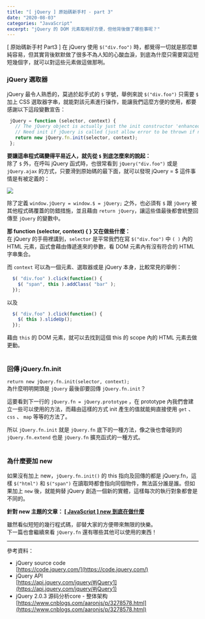 ```yaml
---
title: "[ jQuery ] 原始碼新手村 - part 3"
date: "2020-08-03"
categories: "JavaScript"
excerpt: "jQuery 的 DOM 元素取用好方便，但他背後做了哪些事呢？"
---
```


[ 原始碼新手村 Part3 ] 在 jQuery 使用 `$("div.foo")` 時，都覺得一切就是那麼單純容易，但其實背後默默做了很多不為人知的心酸血淚，到底為什麼只需要寫這短短幾個字，就可以對這些元素做這做那咧。
<br/>

### jQuery 選取器
jQuery 最令人熟悉的，莫過於起手式的 `$` 字號，舉例來說 `$("div.foo")` 只需要 `$` 加上 CSS 選取器字串，就能對該元素進行操作，能讓我們這麼方便的使用，都要感謝以下這段變數宣告：

```javascript
 jQuery = function (selector, context) {
   // The jQuery object is actually just the init constructor 'enhanced'
   // Need init if jQuery is called (just allow error to be thrown if not included)
   return new jQuery.fn.init(selector, context);
 };
```
**要讓這串程式碼變得平易近人，就先從 `$` 到底怎麼來的說起：**<br/>
除了 `$` 外，在呼叫 jQuery 函式時，也很常看到 `jQuery("div.foo")` 或是 `jQuery.ajax` 的方式，只要滑到原始碼的最下面，就可以發現 jQuery = $ 這件事情是有被定義的：

![](https://i.imgur.com/90AiTSi.png)

除了定義 `window.jQuery = window.$ = jQuery;` 之外，也必須有 `$` 跟 `jQuery` 被其他程式碼覆蓋的防錯措施，並且藉由 `return jQuery`，讓這些值最後都會統整回傳至 `jQuery` 的變數中。<br/>


**那 function (selector, context) { } 又在做些什麼：**<br/>
在 jQuery 的手冊裡講到，`selector` 是平常我們在寫 `$("div.foo")` 中 `( )` 內的 HTML 元素，函式會藉由傳遞進來的參數，看 DOM 元素內有沒有符合的 HTML 字串集合。

而 `context` 可以為一個元素、選取器或是 jQuery 本身，比較常見的舉例：
```javascript
  $( "div.foo" ).click(function() {
    $( "span", this ).addClass( "bar" );
  });
```
以及
```javascript
  $( "div.foo" ).click(function() {
    $( this ).slideUp();
  });
```
藉由 `this` 的 DOM 元素，就可以去找到這個 this 的 scope 內的 HTML 元素去做更動。
<br/>
<br/>

### 回傳 jQuery.fn.init
`return new jQuery.fn.init(selector, context);`<br/>
為什麼明明開頭是 `jQuery` 最後卻要回傳 `jQuery.fn.init`？

這要看到下一行的 `jQuery.fn = jQuery.prototype` ，在 prototype 內我們會建立一些可以使用的方法，而藉由這樣的方式 init 產生的值就能夠直接使用 `get` 、 `css` 、 `map` 等等的方法了。

所以 `jQuery.fn.init` 就是 `jQuery.fn` 底下的一種方法，像之後也會碰到的 `jQuery.fn.extend` 也是 `jQuery.fn` 擴充函式的一種方式。
<br/>
<br/>

### 為什麼要加 new

如果沒有加上 new，`jQuery.fn.init()` 的 this 指向及回傳的都是 jQuery.fn，這樣 `$("html")` 和 `$("span")` 在讀取時都會指向同個物件，無法區分誰是誰。但如果加上 `new` 後，就能夠替 jQuery 創造一個新的實體，這樣每次的執行對象都會是不同的。

**針對 new 主題的文章： [[ JavaScript ] new 到底在做什麼](https://andyu.io/2020/08/05/what-is-new/)**


雖然看似短短的幾行程式碼，卻替大家的方便帶來無限的快樂。<br/>
下一篇也會繼續來看 `jQuery.fn` 還有哪些其他可以使用的東西！

---

參考資料：
- jQuery source code<br/>
[https://code.jquery.com/](https://code.jquery.com/)
- jQuery API<br/>
[https://api.jquery.com/jquery/#jQuery1](https://api.jquery.com/jquery/#jQuery1)
- jQuery 2.0.3 源码分析core - 整体架构<br/>
[https://www.cnblogs.com/aaronjs/p/3278578.html](https://www.cnblogs.com/aaronjs/p/3278578.html)